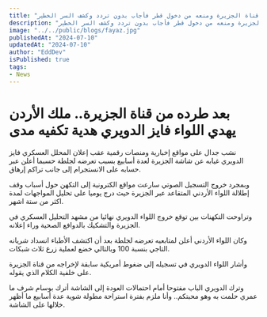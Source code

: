 ```yaml
---
title: "سألوا اللواء فايز الدويري عن سبب طرده من قناة الجزيرة ومنعه من دخول قطر فأجاب بدون تردد وكشف السر الخطېر!!"
description: "سألوا اللواء فايز الدويري عن سبب طرده من قناة الجزيرة ومنعه من دخول قطر فأجاب بدون تردد وكشف السر الخطېر!!"
image: "../../public/blogs/fayaz.jpg"
publishedAt: "2024-07-10"
updatedAt: "2024-07-10"
author: "EddDev"
isPublished: true
tags:
- News
---
```


# بعد طرده من قناة الجزيرة.. ملك الأردن يهدي اللواء فايز الدويري هدية تكفيه مدى 

نشب جدال على مواقع إخبارية ومنصات رقمية عقب إعلان المحلل العسكري فايز الدويري غيابه عن شاشة الجزيرة لعدة أسابيع بسبب تعرضه لجلطة حسبما أعلن عبر حسابه على الانستجرام إلى جانب تراكم إرهاق.

وبمجرد خروج التسجيل الصوتي سارعت مواقع الكترونية إلى التكهن حول أسباب وقف إطلالة اللواء الأردني المتقاعد عبر الجزيرة حيث درج يوميا على تحليل المواجهات لمدة اكثر من ستة اشهر.

وتراوحت التكهنات بين توقع خروج اللواء الدويري نهائيا من مشهد التحليل العسكري في الجزيرة والتشكيك بالدوافع الصحية وراء إعلانه.

وكان اللواء الأردني أعلن لمتابعيه تعرضه لجلطة بعد أن اكتشف الأطباء انسداد شريانه التاجي بنسبة 100 وبالتالي خضع لعملية زرع ثلاث شبكات.

وأشار اللواء الدويري في تسجيله إلى ضغوط أمريكية سابقة لإخراجه من قناة الجزيرة على خلفية الكلام الذي يقوله.

وترك الدويري الباب مفتوحا أمام احتمالات العودة إلى الشاشة أترك بوسام شرف ما عمري حلمت به وهو محبتكم.. وأنا ملزم بفترة استراحة مطولة شوية عدة أسابيع ما أظهر خلالها على الشاشة.
